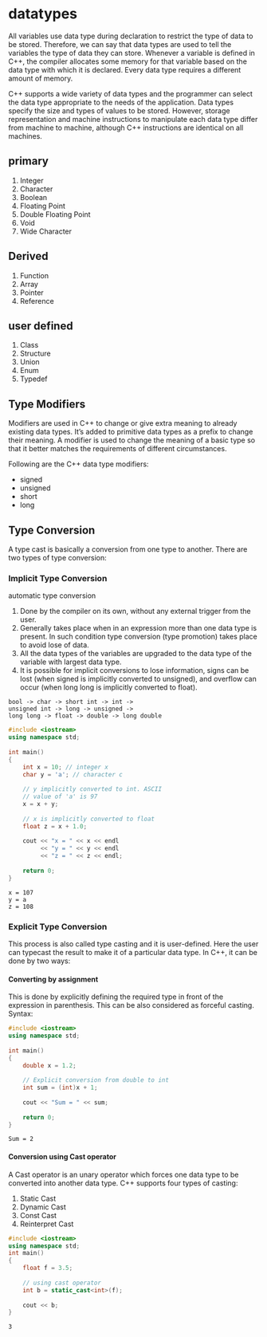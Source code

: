 # datatypes

All variables use data type during declaration to restrict the type of data to be stored. Therefore, we can say that data types are used to tell the variables the type of data they can store. Whenever a variable is defined in C++, the compiler allocates some memory for that variable based on the data type with which it is declared. Every data type requires a different amount of memory. 

C++ supports a wide variety of data types and the programmer can select the data type appropriate to the needs of the application. Data types specify the size and types of values to be stored. However, storage representation and machine instructions to manipulate each data type differ from machine to machine, although C++ instructions are identical on all machines.


## primary

1. Integer
2. Character
3. Boolean
4. Floating Point
5. Double Floating Point
6. Void
7. Wide Character

## Derived

1. Function
2. Array
3. Pointer
4. Reference

## user defined

1. Class
2. Structure
3. Union
4. Enum
5. Typedef

##  Type Modifiers

Modifiers are used in C++ to change or give extra meaning to already existing data types. It’s added to primitive data types as a prefix to change their meaning. A modifier is used to change the meaning of a basic type so that it better matches the requirements of different circumstances.

Following are the C++ data type modifiers:

* signed
* unsigned
* short
* long

## Type Conversion

A type cast is basically a conversion from one type to another. There are two types of type conversion:

### Implicit Type Conversion 
automatic type conversion
1. Done by the compiler on its own, without any external trigger from the user.
2. Generally takes place when in an expression more than one data type is present. In such condition type conversion (type promotion) takes place to avoid lose of data.
3. All the data types of the variables are upgraded to the data type of the variable with largest data type.
4. It is possible for implicit conversions to lose information, signs can be lost (when signed is implicitly converted to unsigned), and overflow can occur (when long long is implicitly converted to float).

```
bool -> char -> short int -> int -> 
unsigned int -> long -> unsigned -> 
long long -> float -> double -> long double
```

```cpp
#include <iostream> 
using namespace std; 
  
int main() 
{ 
    int x = 10; // integer x 
    char y = 'a'; // character c 
  
    // y implicitly converted to int. ASCII 
    // value of 'a' is 97 
    x = x + y; 
  
    // x is implicitly converted to float 
    float z = x + 1.0; 
  
    cout << "x = " << x << endl 
         << "y = " << y << endl 
         << "z = " << z << endl; 
  
    return 0; 
} 
```

```text title="output"
x = 107
y = a
z = 108
```

### Explicit Type Conversion
This process is also called type casting and it is user-defined. Here the user can typecast the result to make it of a particular data type. In C++, it can be done by two ways:
#### Converting by assignment
This is done by explicitly defining the required type in front of the expression in parenthesis. This can be also considered as forceful casting. Syntax: 
```cpp
#include <iostream> 
using namespace std; 
  
int main() 
{ 
    double x = 1.2; 
  
    // Explicit conversion from double to int 
    int sum = (int)x + 1; 
  
    cout << "Sum = " << sum; 
  
    return 0; 
} 
```

```text title="output"
Sum = 2
```
#### Conversion using Cast operator
A Cast operator is an unary operator which forces one data type to be converted into another data type. C++ supports four types of casting:
1. Static Cast
2. Dynamic Cast
3. Const Cast
4. Reinterpret Cast

```cpp
#include <iostream> 
using namespace std; 
int main() 
{ 
    float f = 3.5; 
  
    // using cast operator 
    int b = static_cast<int>(f); 
  
    cout << b; 
} 
```


```text title="output"
3
```